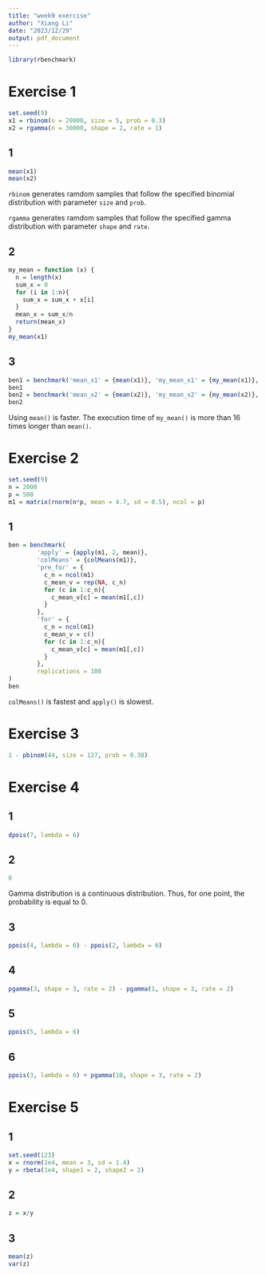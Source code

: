 ```yaml
---
title: "week9 exercise"
author: "Xiang Li"
date: "2023/12/29"
output: pdf_document
---
```

```r
library(rbenchmark)
```
# Exercise 1
```r
set.seed(9)
x1 = rbinom(n = 20000, size = 5, prob = 0.3)
x2 = rgamma(n = 30000, shape = 2, rate = 1)
```
## 1
```r
mean(x1)
mean(x2)
```
`rbinom` generates ramdom samples that follow the specified binomial distribution with parameter `size` and `prob`.

`rgamma` generates ramdom samples that follow the specified gamma distribution with parameter `shape` and `rate`.

## 2
```r
my_mean = function (x) {
  n = length(x)
  sum_x = 0
  for (i in 1:n){
    sum_x = sum_x + x[i]
  }
  mean_x = sum_x/n
  return(mean_x)
}
my_mean(x1)
```
## 3
```r
ben1 = benchmark('mean_x1' = {mean(x1)}, 'my_mean_x1' = {my_mean(x1)}, replications = 500)
ben1
ben2 = benchmark('mean_x2' = {mean(x2)}, 'my_mean_x2' = {my_mean(x2)}, replications = 500)
ben2
```
Using `mean()` is faster. The execution time of `my_mean()` is more than 16 times longer than `mean()`.

# Exercise 2
```r
set.seed(9)
n = 2000
p = 500
m1 = matrix(rnorm(n*p, mean = 4.7, sd = 0.5), ncol = p)
```
## 1
```r
ben = benchmark(
        'apply' = {apply(m1, 2, mean)},
        'colMeans' = {colMeans(m1)},
        'pre_for' = {
          c_n = ncol(m1)
          c_mean_v = rep(NA, c_n)
          for (c in 1:c_n){
            c_mean_v[c] = mean(m1[,c])
          }
        },
        'for' = {
          c_n = ncol(m1)
          c_mean_v = c()
          for (c in 1:c_n){
            c_mean_v[c] = mean(m1[,c])
          }
        },
        replications = 100
)
ben
```
`colMeans()` is fastest and `apply()` is slowest.

# Exercise 3
```r
1 - pbinom(44, size = 127, prob = 0.38)
```
# Exercise 4
## 1
```r
dpois(7, lambda = 6)
```
## 2
```r
0
```
Gamma distribution is a continuous distribution. Thus, for one point, the probability is equal to 0.

## 3
```r
ppois(4, lambda = 6) - ppois(2, lambda = 6)
```
## 4
```r
pgamma(3, shape = 3, rate = 2) - pgamma(1, shape = 3, rate = 2)
```
## 5
```r
ppois(5, lambda = 6)
```
## 6
```r
ppois(3, lambda = 6) + pgamma(10, shape = 3, rate = 2)
```
# Exercise 5
## 1
```r
set.seed(123)
x = rnorm(1e4, mean = 3, sd = 1.4)
y = rbeta(1e4, shape1 = 2, shape2 = 2)
```
## 2
```r
z = x/y
```
## 3
```r
mean(z)
var(z)
```
